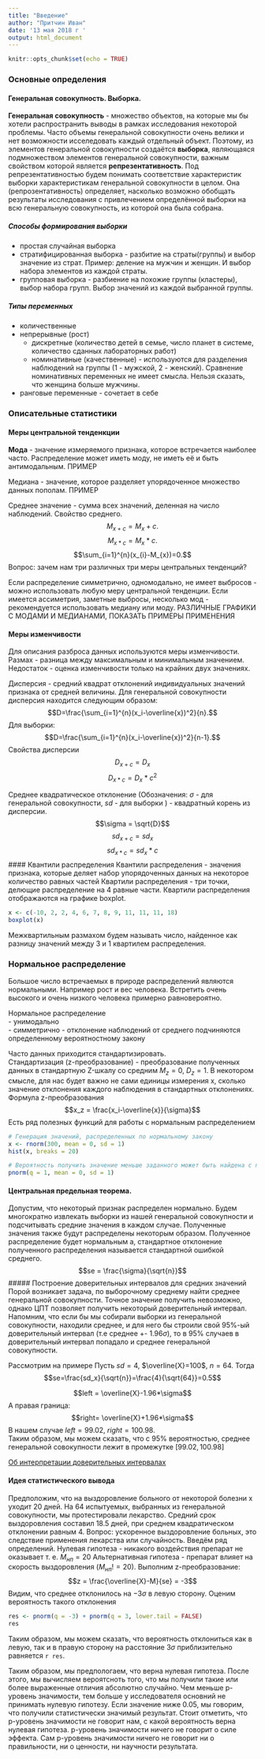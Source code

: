 ```yaml
---
title: "Введение"
author: "Притчин Иван"
date: '13 мая 2018 г '
output: html_document
---
```


```r
knitr::opts_chunk$set(echo = TRUE)
```

### Основные определения
#### Генеральная совокупность. Выборка.
**Генеральная совокупность** - множество объектов, на которые мы бы хотели распространить выводы в рамках исследования некоторой проблемы. Часто объемы генеральной совокупности очень велики и нет возможности исселедовать каждый отдельный объект. Поэтому, из элементов генеральной совокупности создаётся **выборка**, являющаяся подмножеством элементов генеральной совокупности, важным свойством которой является **репрезентативность**. Под репрезентативностью будем понимать соответствие характеристик выборки характеристикам генеральной совокупности в целом. Она (репрозентативность) определяет, насколько возможно обобщать результаты исследования с привлечением определённой выборки на всю генеральную совокупность, из которой она была собрана.
  
##### Способы формирования выборки
* простая случайная выборка
* стратифицированная выборка - разбитие на страты(группы) и выбор значение из страт. Пример: деление на мужчин и женщин. И выбор набора элементов из каждой страты.
* групповая выборка - разбиение на похожие группы (кластеры), выбор набора групп. Выбор значений из каждой выбранной группы.

##### Типы переменных
* количественные
* непрерывные (рост)  
    + дискретные (количество детей в семье, число планет в системе, количество сданных лабораторных работ)
    + номинативные (качественные) - используются для разделения наблюдений на группы (1 - мужской, 2  - женский). Сравнение номинативных переменных не имеет смысла. Нельзя сказать, что женщина больше мужчины.
* ранговые переменные - сочетает в себе


### Описательные статистики
#### Меры центральной тенденкции
**Мода** - значение измеряемого признака, которое встречается наиболее часто. Распределение может иметь моду, не иметь её и быть антимодальным.
ПРИМЕР

Медиана - значение, которое разделяет упорядоченное множество данных пополам. 
ПРИМЕР

Среднее значение - сумма всех значений, деленная на число наблюдений.
Свойство среднего.
$$M_{x+c} = {M_{x}+c}.$$
$$M_{x*c} = {M_{x}*c}.$$
$$\sum_{i=1}^{n}(x_{i}-M_{x})=0.$$
Вопрос: зачем нам три различных три меры центральных тенденций?

Если распределение симметрично, одномодально, не имеет выбросов - можно использовать любую меру центральной тенденции. Если имеется ассиметрия, заметные выбросы, несколько мод - рекомендуется использовать медиану или моду.
РАЗЛИЧНЫЕ ГРАФИКИ С МОДАМИ И МЕДИАНАМИ, ПОКАЗАТЬ ПРИМЕРЫ ПРИМЕНЕНИЯ

#### Меры изменчивости
Для описания разброса данных используются меры изменчивости.
Размах - разница между максимальным и минимальным значением. Недостаток - оценка изменчивости только на крайних двух значениях.

Дисперсия - средний квадрат отклонений индивидуальных значений признака от средней величины.
Для генеральной совокупности дисперсия находится следующим образом:
$$D=\frac{\sum_{i=1}^{n}(x_i-\overline{x})^2}{n}.$$
Для выборки:
$$D=\frac{\sum_{i=1}^{n}(x_i-\overline{x})^2}{n-1}.$$
Cвойства дисперсии
$$D_{x+c}=D_x$$
$$D_{x*c}=D_x*c^2$$

Среднее квадратическое отклонение (Обозначения: $\sigma$ - для генеральной совокупности, $sd$ - для выборки ) - квадратный корень из дисперсии.
$$\sigma = \sqrt{D}$$
$$sd_{x+c}=sd_x$$
$$sd_{x*c}=sd_x*c$$
#### Квантили распределения
Квантили распределения - значения признака, которые деляет набор упорядоченных данных на некоторое количество равных частей
Квартили распределения - три точки, делющие распределение на 4 равные части. Квартили распределения отображаются на графике boxplot.

```r
x <- c(-10, 2, 2, 4, 6, 7, 8, 9, 11, 11, 11, 18)
boxplot(x)
```
  
Межквартильным размахом будем называть число, найденное как разницу значений между 3 и 1 квартилем распределения.

### Нормальное распределение
Большое число встречаемых в природе распределений являются нормальными. Например рост и вес человека. Встретить очень высокого и очень низкого человека примерно равновероятно.

Нормальное распределение  
- унимодально  
- симметрично
- отклонение наблюдений от среднего подчиняются определенному вероятностному закону

Часто данных приходится стандартизировать.  
Стандартизация (z-преобразование) - преобразование полученных данных в стандартную Z-шкалу со средним $M_z=0$, $D_z = 1$. В некотором смысле, для нас будет важно не сами единицы измерения x, сколько значение отклонения каждого наблюдения в стандартных отклонениях.
Формула z-преобразования
$$x_z = \frac{x_i-\overline{x}}{\sigma}$$
Есть ряд полезных функций для работы с нормальным распределением
```r
# Генерация значений, распределенных по нормальному закону
x <- rnorm(300, mean = 0, sd = 1)
hist(x, breaks = 20)
```

```r
# Вероятность получить значение меньше заданного может быть найдена с помощью pnorm
pnorm(q = 1, mean = 0, sd = 1)
```

#### Центральная предельная теорема.
Допустим, что некоторый признак распределен нормально. Будем многократно извлекать выборки из нашей генеральной совокупности и подсчитывать средние значения в каждом случае. Полученные значения также будут распределены некоторым образом. Полученное распределение будет нормальным а, стандартное отклонение полученного распределения называется стандартной ошибкой среднего. 
$$se = \frac{\sigma}{\sqrt{n}}$$
##### Построение доверительных интервалов для средних значений
Порой возникает задача, по выборочному среднему найти среднее генеральной совокупности. Точное значение получить невозможно, однако ЦПТ позволяет получить некоторый доверительный интервал. Напомним, что если бы мы собирали выборки из генеральной совокупности, находили среднее, и для него бы строили свой 95%-ый доверительный интервал (т.е среднее +- $1.96\sigma$), то в 95% случаев в доверительный интервал попадало и среднее генеральной совокупности. 

Рассмотрим на примере
Пусть $sd=4$, $\overline{X}=100$, $n=64$.
Тогда 
$$se=\frac{sd_x}{\sqrt{n}}=\frac{4}{\sqrt{64}}=0.5$$

$$left = \overline{X}-1.96*\sigma$$
А правая граница:
$$right= \overline{X}+1.96*\sigma$$
В нашем случае $left = 99.02$, $right = 100.98$.  
Таким образом, мы можем сказать, что с 95% вероятностью, среднее генеральной совокупности лежит в промежутке $[99.02,  100.98]$

[Об интерпретации доверительных интервалах](http://thinkcognitive.org/ru/blog/golova-professora-bambldorfa)

#### Идея статистического вывода
Предположим, что на выздоровление больного от некоторой болезни x уходит 20 дней. На 64 испытуемых, выбранных из генеральной совокупности, мы протестировали лекарство.  Средний срок выздоровления составил 18.5 дней, при среднем квадратическом отклонении равным 4. Вопрос: ускоренное выздоровление больных, это следствие применения лекарства или случайность.
Введём ряд определений.
Нулевая гипотеза - никакого воздействия препарат не оказывает т. е. $M_{нп}=20$
Альтернативная гипотеза - препарат влияет на скорость выздоровления ($M_{нп}!=20$). 
Выполним z-преобразование:
$$z = \frac{\overline{X}-M}{se} = -3$$
Видим, что среднее отклонилось на $-3\sigma$ в левую сторону.
Оценим вероятность такого отклонения
```r
res <- pnorm(q = -3) + pnorm(q = 3, lower.tail = FALSE)
res
```
Таким образом, мы можем сказать, что вероятность отклониться как в левую, так и в правую сторону на расстояние $3\sigma$ приблизительно равняется `r res`.

Таким образом, мы предпологаем, что верна нулевая гипотеза. После этого, мы вычисляем вероятсноть того, что мы получили такие или более выраженные отличия абсолютно случайно. Чем меньше p-уровень значимости, тем больше у исследователя основний не принимать нулевую гипотезу. Если значение ниже 0.05, мы говорим, что получили статистически значимый результат.
Стоит отметить, что p-уровень значимости не говорит нам, с какой вероятность верна нулевая гипотеза.
p-уровень значимости ничего не говорит о силе эффекта.
Сам p-уровень значимости ничего не говорит ни о правильности, ни о ценности, ни научности результата.
\